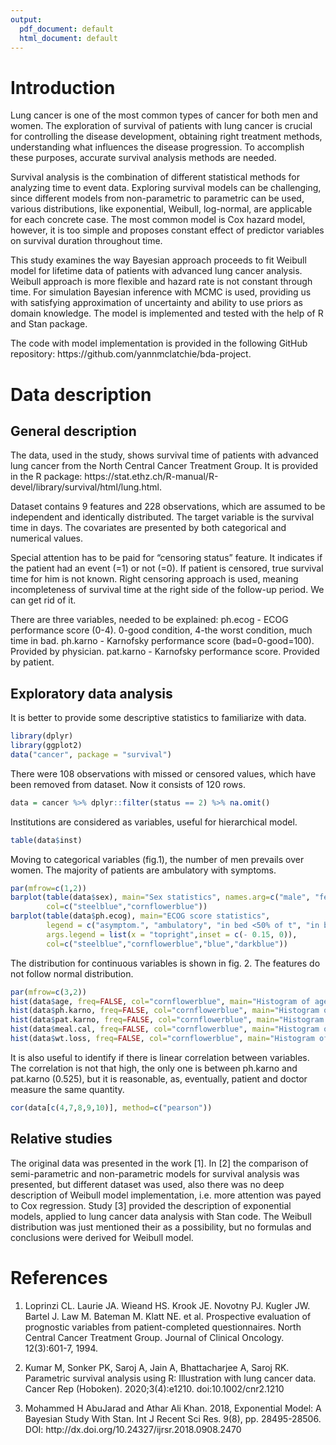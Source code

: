 ```yaml
---
output:
  pdf_document: default
  html_document: default
---
```

# Introduction

Lung cancer is one of the most common types of cancer for both men and women. The exploration of survival of patients with lung cancer is crucial for controlling the disease development, obtaining right treatment methods, understanding what influences the disease progression. To accomplish these purposes, accurate survival analysis methods are needed.

Survival analysis is the combination of different statistical methods for analyzing time to event data. Exploring survival models can be challenging, since different models from non-parametric to parametric can be used, various distributions, like exponential, Weibull, log-normal, are applicable for each concrete case. The most common model is Cox hazard model, however, it is too simple and proposes constant effect of predictor variables on survival duration throughout time.

This study examines the way Bayesian approach proceeds to fit Weibull model for lifetime data of patients with advanced lung cancer analysis. Weibull approach is more flexible and hazard rate is not constant through time. For simulation Bayesian inference with MCMC is used, providing us with satisfying approximation of uncertainty and ability to use priors as domain knowledge. The model is implemented and tested with the help of R and Stan package.

The code with model implementation is provided in the following GitHub repository: https://github.com/yannmclatchie/bda-project.

# Data description

## General description 

The data, used in the study, shows survival time of patients with advanced lung cancer from the North Central Cancer Treatment Group. It is provided in the R package: https://stat.ethz.ch/R-manual/R-devel/library/survival/html/lung.html. 

Dataset contains 9 features and 228 observations, which are assumed to be independent and identically distributed. The target variable is the survival time in days. The covariates are presented by both categorical and numerical values.

Special attention has to be paid for "censoring status" feature. It indicates if the patient had an event (=1) or not (=0). If patient is censored, true survival time for him is not known. Right censoring approach is used, meaning incompleteness of survival time at the right side of the follow-up period. We can get rid of it.

There are three variables, needed to be explained:
ph.ecog - ECOG performance score (0-4). 0-good condition, 4-the worst condition, much time in bad.
ph.karno - Karnofsky performance score (bad=0-good=100). Provided by physician.
pat.karno - Karnofsky performance score. Provided by patient.

## Exploratory data analysis

It is better to provide some descriptive statistics to familiarize with data.

```r
library(dplyr)
library(ggplot2)
data("cancer", package = "survival")
```

There were 108 observations with missed or censored values, which have been removed from dataset.
Now it consists of 120 rows.

```r
data = cancer %>% dplyr::filter(status == 2) %>% na.omit()
```

Institutions are considered as variables, useful for hierarchical model.
```r
table(data$inst)
```

Moving to categorical variables (fig.1), the number of men prevails over women.
The majority of patients are ambulatory with symptoms.

```r
par(mfrow=c(1,2))
barplot(table(data$sex), main="Sex statistics", names.arg=c("male", "female"),
        col=c("steelblue","cornflowerblue"))
barplot(table(data$ph.ecog), main="ECOG score statistics", 
        legend = c("asymptom.", "ambulatory", "in bed <50% of t", "in bed >50% of t"),
        args.legend = list(x = "topright",inset = c(- 0.15, 0)),
        col=c("steelblue","cornflowerblue","blue","darkblue"))
```

The distribution for continuous variables is shown in fig. 2.
The features do not follow normal distribution.

```r
par(mfrow=c(3,2))
hist(data$age, freq=FALSE, col="cornflowerblue", main="Histogram of age",xlab="")
hist(data$ph.karno, freq=FALSE, col="cornflowerblue", main="Histogram of ph.karno",xlab="")
hist(data$pat.karno, freq=FALSE, col="cornflowerblue", main="Histogram of pat.karno",xlab="")
hist(data$meal.cal, freq=FALSE, col="cornflowerblue", main="Histogram of meal.cal",xlab="")
hist(data$wt.loss, freq=FALSE, col="cornflowerblue", main="Histogram of wt.loss",xlab="")
```

It is also useful to identify if there is linear correlation between variables.
The correlation is not that high, the only one is between ph.karno and pat.karno (0.525),
but it is reasonable, as, eventually, patient and doctor measure the same quantity.

```r
cor(data[c(4,7,8,9,10)], method=c("pearson"))
```

## Relative studies

The original data was presented in the work [1]. In [2] the comparison of semi-parametric and non-parametric models for survival
analysis was presented, but different dataset was used, also there was no deep description of Weibull model implementation, i.e. more attention was payed to Cox regression. Study [3] provided the description of exponential models, applied to lung cancer data analysis
with Stan code. The Weibull distribution was just mentioned their as a possibility, but no formulas and conclusions were derived for Weibull model.


# References

1. Loprinzi CL. Laurie JA. Wieand HS. Krook JE. Novotny PJ. Kugler JW. Bartel J. Law M. Bateman M. Klatt NE. et al. Prospective evaluation of prognostic variables from patient-completed questionnaires. North Central Cancer Treatment Group. Journal of Clinical Oncology. 12(3):601-7, 1994.

2. Kumar M, Sonker PK, Saroj A, Jain A, Bhattacharjee A, Saroj RK. Parametric survival analysis using R: Illustration with lung cancer data. Cancer Rep (Hoboken). 2020;3(4):e1210. doi:10.1002/cnr2.1210

3. Mohammed H AbuJarad and Athar Ali Khan. 2018, Exponential Model: A Bayesian Study With Stan. Int J Recent Sci Res. 9(8), pp. 28495-28506. DOI: http://dx.doi.org/10.24327/ijrsr.2018.0908.2470